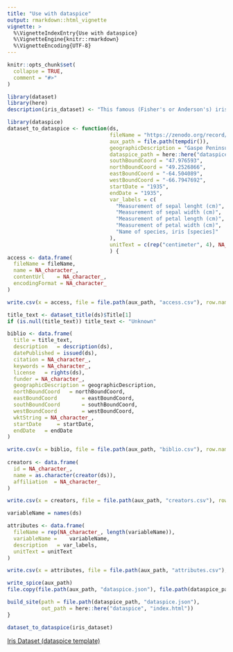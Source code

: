 ```yaml
---
title: "Use with dataspice"
output: rmarkdown::html_vignette
vignette: >
  %\VignetteIndexEntry{Use with dataspice}
  %\VignetteEngine{knitr::rmarkdown}
  %\VignetteEncoding{UTF-8}
---
```


```r
knitr::opts_chunk$set(
  collapse = TRUE,
  comment = "#>"
)
```

```r
library(dataset)
library(here)
description(iris_dataset) <- "This famous (Fisher's or Anderson's) iris data set gives the measurements in centimeters of the variables sepal length and width and petal length and width, respectively, for 50 flowers from each of 3 species of iris."
```


```r
library(dataspice)
dataset_to_dataspice <- function(ds, 
                                 fileName = "https://zenodo.org/record/7421899/files/iris.csv?download=1",
                                 aux_path = file.path(tempdir()), 
                                 geographicDescription = "Gaspe Peninsula, Canada",
                                 dataspice_path = here::here("dataspice"), 
                                 southBoundCoord = "47.976593", 
                                 northBoundCoord = "49.2526866",
                                 eastBoundCoord = "-64.504089", 
                                 westBoundCoord = "-66.7947692",
                                 startDate = "1935", 
                                 endDate = "1935",
                                 var_labels = c(
                                   "Measurement of sepal lenght (cm)",
                                   "Measurement of sepal width (cm)",
                                   "Measurement of petal length (cm)",
                                   "Measurement of petal width (cm)",
                                   "Name of species, iris [species]"
                                 ),
                                 unitText = c(rep("centimeter", 4), NA_character_)
                                 ) {
access <- data.frame(
  fileName = fileName,
  name = NA_character_,
  contentUrl	= NA_character_, 
  encodingFormat = NA_character_
)  

write.csv(x = access, file = file.path(aux_path, "access.csv"), row.names = F)

title_text <- dataset_title(ds)$Title[1]
if (is.null(title_text)) title_text <- "Unknown"

biblio <- data.frame(
  title	= title_text, 
  description	= description(ds), 
  datePublished	= issued(ds), 
  citation = NA_character_,
  keywords = NA_character_, 
  license	= rights(ds), 
  funder = NA_character_, 
  geographicDescription	= geographicDescription, 
  northBoundCoord 	= northBoundCoord, 
  eastBoundCoord		= eastBoundCoord, 
  southBoundCoord		= southBoundCoord, 
  westBoundCoord		= westBoundCoord, 
  wktString	= NA_character_, 
  startDate		= startDate, 
  endDate	= endDate 
)

write.csv(x = biblio, file = file.path(aux_path, "biblio.csv"), row.names = F)
  
creators <- data.frame(
  id = NA_character_,
  name = as.character(creator(ds)), 
  affiliation  = NA_character_
)

write.csv(x = creators, file = file.path(aux_path, "creators.csv"), row.names = F)

variableName = names(ds)

attributes <- data.frame(
  fileName = rep(NA_character_, length(variableName)),
  variableName = 	variableName,
  description	= var_labels,
  unitText = unitText
)

write.csv(x = attributes, file = file.path(aux_path, "attributes.csv"), row.names = F)

write_spice(aux_path)
file.copy(file.path(aux_path, "dataspice.json"), file.path(dataspice_path, "dataspice.json"), overwrite = T)

build_site(path = file.path(dataspice_path, "dataspice.json"), 
           out_path = here::here("dataspice", "index.html"))
}

```

```r
dataset_to_dataspice(iris_dataset)
```

[Iris Dataset (dataspice template)](https://dataset.dataobservatory.eu/dataspice/index.html)

